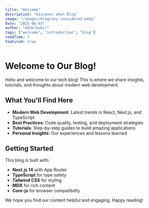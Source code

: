 ```yaml
---
title: "Welcome"
description: "Discover when Blog"
image: "/images/blog/any-considered.webp"
date: "2025-08-03"
author: "Abdelkabir"
tags: ["welcome", "introduction", "blog"]
readTime: 3
featured: true
---
```


# Welcome to Our Blog!

Hello and welcome to our tech blog! This is where we share insights, tutorials, and thoughts about modern web development.

## What You'll Find Here

- **Modern Web Development**: Latest trends in React, Next.js, and TypeScript
- **Best Practices**: Code quality, testing, and deployment strategies  
- **Tutorials**: Step-by-step guides to build amazing applications
- **Personal Insights**: Our experiences and lessons learned

## Getting Started

This blog is built with:
- **Next.js 14** with App Router
- **TypeScript** for type safety
- **Tailwind CSS** for styling
- **MDX** for rich content
- **Core-js** for browser compatibility

We hope you find our content helpful and engaging. Happy reading!